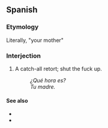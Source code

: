 ==Spanish==

===Etymology===
Literally, "your mother"

===Interjection===
{{head|es|interjection}}

# {{lb|es|pejorative|slang}} A catch-all retort; shut the fuck up.
#: ''¿Qué hora es?''
#: ''Tu madre.''

====See also====
* {{l|es|la madre que te parió}}
* {{l|es|sacar la madre}}